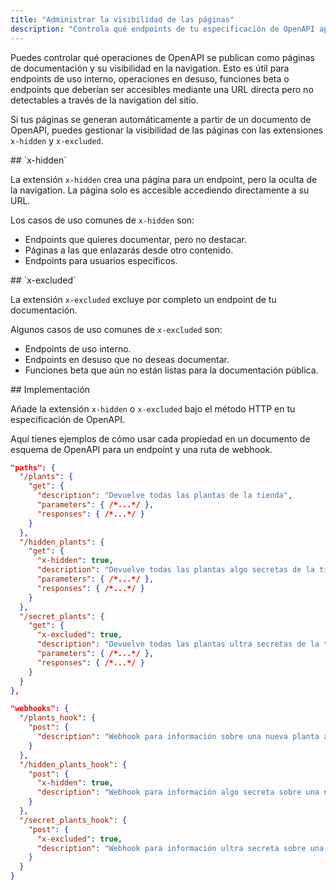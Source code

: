```yaml
---
title: "Administrar la visibilidad de las páginas"
description: "Controla qué endpoints de tu especificación de OpenAPI aparecen en la navigation de tu documentación"
---
```


Puedes controlar qué operaciones de OpenAPI se publican como páginas de documentación y su visibilidad en la navigation. Esto es útil para endpoints de uso interno, operaciones en desuso, funciones beta o endpoints que deberían ser accesibles mediante una URL directa pero no detectables a través de la navigation del sitio.

Si tus páginas se generan automáticamente a partir de un documento de OpenAPI, puedes gestionar la visibilidad de las páginas con las extensiones `x-hidden` y `x-excluded`.

<div id="x-hidden">
  ## `x-hidden`
</div>

La extensión `x-hidden` crea una página para un endpoint, pero la oculta de la navigation. La página solo es accesible accediendo directamente a su URL.

Los casos de uso comunes de `x-hidden` son:

- Endpoints que quieres documentar, pero no destacar.
- Páginas a las que enlazarás desde otro contenido.
- Endpoints para usuarios específicos.

<div id="x-excluded">
  ## `x-excluded`
</div>

La extensión `x-excluded` excluye por completo un endpoint de tu documentación.

Algunos casos de uso comunes de `x-excluded` son:

- Endpoints de uso interno.
- Endpoints en desuso que no deseas documentar.
- Funciones beta que aún no están listas para la documentación pública.

<div id="implementation">
  ## Implementación
</div>

Añade la extensión `x-hidden` o `x-excluded` bajo el método HTTP en tu especificación de OpenAPI.

Aquí tienes ejemplos de cómo usar cada propiedad en un documento de esquema de OpenAPI para un endpoint y una ruta de webhook.

```json {11, 19}
"paths": {
  "/plants": {
    "get": {
      "description": "Devuelve todas las plantas de la tienda",
      "parameters": { /*...*/ },
      "responses": { /*...*/ }
    }
  },
  "/hidden_plants": {
    "get": {
      "x-hidden": true,
      "description": "Devuelve todas las plantas algo secretas de la tienda",
      "parameters": { /*...*/ },
      "responses": { /*...*/ }
    }
  },
  "/secret_plants": {
    "get": {
      "x-excluded": true,
      "description": "Devuelve todas las plantas ultra secretas de la tienda (¡no publiques este endpoint!)",
      "parameters": { /*...*/ },
      "responses": { /*...*/ }
    }
  }
},
```

```json {9, 15}
"webhooks": {
  "/plants_hook": {
    "post": {
      "description": "Webhook para información sobre una nueva planta añadida a la tienda",
    }
  },
  "/hidden_plants_hook": {
    "post": {
      "x-hidden": true,
      "description": "Webhook para información algo secreta sobre una nueva planta añadida a la tienda"
    }
  },
  "/secret_plants_hook": {
    "post": {
      "x-excluded": true,
      "description": "Webhook para información ultra secreta sobre una nueva planta añadida a la tienda (¡no publiques este endpoint!)"
    }
  }
}
```
